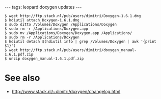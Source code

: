 ---
tags: leopard doxygen updates
---
<pre lang="shell">$ wget http://ftp.stack.nl/pub/users/dimitri/Doxygen-1.6.1.dmg
$ hdiutil attach Doxygen-1.6.1.dmg
$ sudo ditto /Volumes/Doxygen /Applications/Doxygen
$ sudo rm -r /Applications/Doxygen.app
$ sudo mv /Applications/Doxygen/Doxygen.app /Applications/
$ sudo rm -r /Applications/Doxygen
$ hdiutil detach $(hdiutil info | grep /Volumes/Doxygen | awk '{print $1}')
$ wget http://ftp.stack.nl/pub/users/dimitri/doxygen_manual-1.6.1.pdf.zip
$ unzip doxygen_manual-1.6.1.pdf.zip</pre>

= See also =

* http://www.stack.nl/~dimitri/doxygen/changelog.html
